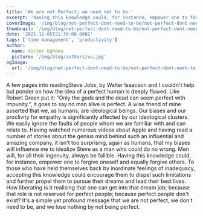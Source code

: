 ```yaml
---
title: 'We are not Perfect; we need not to be.'
excerpt: 'Having this knowledge could, for instance, empower one to forgive oneself and equally forgive others. For those who have held themselves back by the thought that they are wanting, this knowledge could encourage them to dispel such limitations and pursue their dreams and lead their best lives.'
coverImage: '/img/blog/not-perfect-dont-need-to-be/not-perfect-dont-need-to-be.jpg'
thumbnail: '/img/blog/not-perfect-dont-need-to-be/not-perfect-dont-need-to-be.jpg'
date: '2021-11-05T21:30:00.000Z'
tags: ['time management', 'productivity']
author:
  name: Victor Ughonu
  picture: '/img/blog/authors/vu.jpg'
ogImage:
  url: '/img/blog/not-perfect-dont-need-to-be/not-perfect-dont-need-to-be.jpg'
---
```


<ArticleImage imageUrl='/img/blog/not-perfect-dont-need-to-be/not-perfect-dont-need-to-be.jpg' />

<ArticleParagraph>
A few pages into reading<ArticleHighlight>Steve Jobs, by Walter Isaacson</ArticleHighlight> and I couldn&apos;t help but ponder on how the idea of a perfect human is deeply flawed. Like Robert Green put it: “Only the gods and the dead can seem perfect with impunity.”, it goes to say no man alive is perfect.
</ArticleParagraph>

<ArticleParagraph>
 A wise friend of mine asserted that we, as humans, are ideological beings. Our biases and our proclivity for empathy is significantly affected by our ideological clusters. We easily ignore the faults of people whom we are familiar with and can relate to.
</ArticleParagraph>

<ArticleParagraph>
 Having watched numerous videos about Apple and having read a number of stories about the genius mind behind such an influential and amazing company, it isn&apos;t too surprising, again as humans, that my biases will influence me to idealize Steve as a man who could do no wrong.
</ArticleParagraph>

<ArticleParagraph>
  <ArticleHighlight>
  Men will, for all their ingenuity, always be fallible.
  </ArticleHighlight>
</ArticleParagraph>

<ArticleParagraph>
Having this knowledge could, for instance, empower one to forgive oneself and equally forgive others. To those who have held themselves back by inordinate feelings of inadequacy, accepting this knowledge could encourage them to dispel such limitations and further propel them to pursue their dreams and lead their best lives.
</ArticleParagraph>

<ArticleParagraph>
How liberating is it realising that one can get into that dream job; because that role is not reserved for perfect people; because perfect people don&apos;t exist? 
</ArticleParagraph>

<ArticleParagraph>
It&apos;s a simple yet profound message that we are not perfect, we don&apos;t need to be, and we lose nothing by not being perfect.
</ArticleParagraph>

